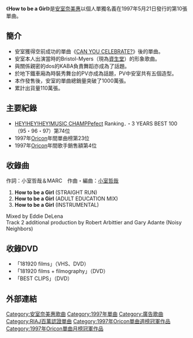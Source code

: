 {{Infobox Single
| Name           = How to be a Girl
| Artist         = [[安室奈美惠|安室奈美惠]]
| Album          = [[Concentration_20|Concentration 20]]
| Cover          = How_to_be_a_girl.JPG
| A-side         = How to be a Girl
| B-side         = 
| Released       = 1997年5月21日
| Genre          = [[J-POP|J-POP]]
| Format         = 
| Recorded       = 
| Length         = 13分39秒
| Label          = [[avex_trax|avex trax]]
| Writer         = 
| Producer       = TETSUYA KOMURO
| Certification  = *百萬唱片（[[日本唱片協會|日本唱片協會]]）
| Chart position = * 週間最高排行第1位（兩週連續、[[Oricon公信榜|Oricon]]）
* 1997年6月度月間順位1位（Oricon）
* 1997年度年間順位23位（Oricon）
| Last single    = [[CAN_YOU_CELEBRATE?|CAN YOU CELEBRATE?]]<br />（1997年）
| This single    = '''How to be a Girl'''<br/>（1997年）
| Next single    = [[Dreaming_I_was_dreaming|Dreaming I was dreaming]]<br/>（1997年）
}}

《'''How to be a Girl'''》是[[安室奈美惠|安室奈美惠]]以個人單獨名義在1997年5月21日發行的第10張單曲。

==簡介==
*安室獲得空前成功的單曲《[[CAN_YOU_CELEBRATE?|CAN YOU CELEBRATE?]]》後的單曲。
*安室本人出演當時的Bristol-Myers（現為[[資生堂|資生堂]]）的形象歌曲。
*與關係親密的dos的KABA負責舞蹈亦成為了話題。
*於地下鐵車廂為時裝秀舞台的PV亦成為話題，PV中安室共有五個造型。
*本作發售後，安室的單曲總銷量突破了1000萬張。
*累計出貨量110萬張。

==主要紀錄==
*[[HEY!HEY!HEY!MUSIC_CHAMP|HEY!HEY!HEY!MUSIC CHAMP]]Pefect Ranking．・3 YEARS BEST 100（95・96・97）第74位
*1997年[[Oricon|Oricon]]年間單曲榜第23位
*1997年[[Oricon|Oricon]]年間歌手銷售額第4位

==收錄曲==
作詞：小室哲哉＆MARC　作曲・編曲：[[小室哲哉|小室哲哉]]
# '''How to be a Girl''' (STRAIGHT RUN)
# '''How to be a Girl''' (ADULT EDUCATION MIX)
# '''How to be a Girl''' (INSTRUMENTAL)

Mixed by Eddie DeLena<br />
Track 2 additional production by Robert Arbittier and Gary Adante (Noisy Neighbors)

==收錄DVD==
*「181920 films」（VHS、DVD）
*「181920 films + filmography」（DVD）
*「BEST CLIPS」（DVD）

==外部連結==
{{安室奈美惠}}
{{Oricon單曲月榜冠軍 (1990年代後期)|1997年6月}}
{{single-stub}}

[[Category:安室奈美惠歌曲|Category:安室奈美惠歌曲]]
[[Category:1997年單曲|Category:1997年單曲]]
[[Category:廣告歌曲|Category:廣告歌曲]]
[[Category:RIAJ百萬認證單曲|Category:RIAJ百萬認證單曲]]
[[Category:1997年Oricon單曲週榜冠軍作品|Category:1997年Oricon單曲週榜冠軍作品]]
[[Category:1997年Oricon單曲月榜冠軍作品|Category:1997年Oricon單曲月榜冠軍作品]]